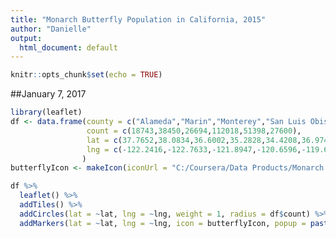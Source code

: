 ```yaml
---
title: "Monarch Butterfly Population in California, 2015"
author: "Danielle"
output:
  html_document: default
---
```


```r
knitr::opts_chunk$set(echo = TRUE)
```
##January 7, 2017
```r
library(leaflet)
df <- data.frame(county = c("Alameda","Marin","Monterey","San Luis Obispo","Santa Barbara","Santa Cruz"),
                 count = c(18743,38450,26694,112018,51398,27600),
                 lat = c(37.7652,38.0834,36.6002,35.2828,34.4208,36.9741),
                 lng = c(-122.2416,-122.7633,-121.8947,-120.6596,-119.6982,-122.0308)
                )
butterflyIcon <- makeIcon(iconUrl = "C:/Coursera/Data Products/Monarch.gif", iconWidth = 31, iconHeight = 31, iconAnchorX = 31/2, iconAnchorY = 16)

df %>%
  leaflet() %>%
  addTiles() %>%
  addCircles(lat = ~lat, lng = ~lng, weight = 1, radius = df$count) %>%
  addMarkers(lat = ~lat, lng = ~lng, icon = butterflyIcon, popup = paste(df$county,": ", format(df$count, big.mark=",")))
```
